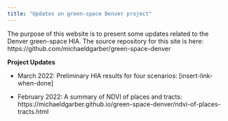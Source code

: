 ```yaml
---
title: "Updates on green-space Denver project"
---
```


The purpose of this website is to present some updates related to the Denver green-space HIA. The source repository for this site is here: https://github.com/michaeldgarber/green-space-denver

**Project Updates**

* March 2022: Preliminary HIA results for four scenarios: [insert-link-when-done]

* February 2022: A summary of NDVI of places and tracts: https://michaeldgarber.github.io/green-space-denver/ndvi-of-places-tracts.html